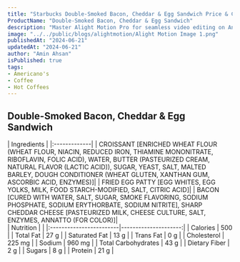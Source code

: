 ```yaml
---
title: "Starbucks Double-Smoked Bacon, Cheddar & Egg Sandwich Price & Calories"
ProductName: "Double-Smoked Bacon, Cheddar & Egg Sandwich" 
description: "Master Alight Motion Pro for seamless video editing on Android, iOS, and Tablets with our ultimate guide, unlocking advanced features and elevating your skills in 2024!"
image: "../../public/blogs/alightmotion/Alight Motion Image 1.png"
publishedAt: "2024-06-21"
updatedAt: "2024-06-21"
author: "Amin Ahsan"
isPublished: true
tags:
- Americano's
- Coffee
- Hot Coffees   
---
```


 
## Double-Smoked Bacon, Cheddar & Egg Sandwich 
    
<div className="tables-container">
  <div className="table-wrapper">
    | Ingredients  |  
    |:-------------|
    | CROISSANT [ENRICHED WHEAT FLOUR (WHEAT FLOUR, NIACIN, REDUCED IRON, THIAMINE MONONITRATE, RIBOFLAVIN, FOLIC ACID), WATER, BUTTER (PASTEURIZED CREAM, NATURAL FLAVOR (LACTIC ACID)), SUGAR, YEAST, SALT, MALTED BARLEY, DOUGH CONDITIONER (WHEAT GLUTEN, XANTHAN GUM, ASCORBIC ACID, ENZYMES)]|
    | FRIED EGG PATTY [EGG WHITES, EGG YOLKS, MILK, FOOD STARCH-MODIFIED, SALT, CITRIC ACID]|
    |  BACON [CURED WITH WATER, SALT, SUGAR, SMOKE FLAVORING, SODIUM PHOSPHATE, SODIUM ERYTHORBATE, SODIUM NITRITE], SHARP CHEDDAR CHEESE [PASTEURIZED MILK, CHEESE CULTURE, SALT, ENZYMES, ANNATTO (FOR COLOR)]|
  </div>
  <div className="table-wrapper">
    | Nutrition               |                      |  
    |:------------------------|---------------------:|
    | Calories                | 500                  |
    | Total Fat               | 27 g                 |
    | Saturated Fat           | 13 g                  |
    | Trans Fat               | 0 g                  |
    | Cholesterol             | 225 mg                |
    | Sodium                  | 960 mg               |
    | Total Carbohydrates     | 43 g                 |
    | Dietary Fiber           | 2 g                  |
    | Sugars                  | 8 g                 |
    | Protein                 | 21 g                  |
  </div>
</div>
<style jsx>{`
  .tables-container {
    display: flex;
    flex-direction: row;
    gap: 30px;
  }
  .table-wrapper {
    width: 500px; /* Adjust as needed */
  }
  @media (max-width: 768px) {
    .tables-container {
      flex-direction: column;
      gap: 0px; /* Adjust as needed */
    }
    .table-wrapper {
      width: 100%; /* Adjust as needed */
    }
  }
`}</style>
